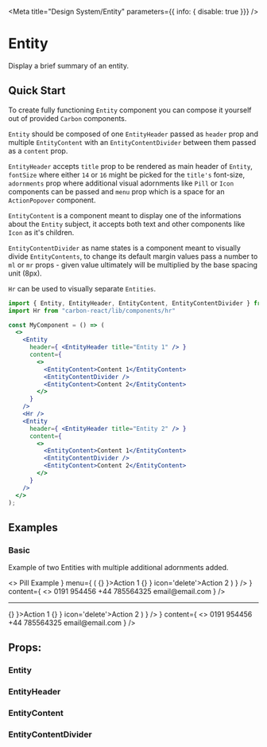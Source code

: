 

<Meta
  title="Design System/Entity"
  parameters={{ info: { disable: true }}}
/>

# Entity
Display a brief summary of an entity.

## Quick Start

To create fully functioning `Entity` component you can compose it yourself out of provided `Carbon` components.

`Entity` should be composed of one `EntityHeader` passed as `header` prop and multiple `EntityContent` with an `EntityContentDivider` between them passed as a `content` prop.

`EntityHeader` accepts `title` prop to be rendered as main header of `Entity`, `fontSize` where either `14` or `16` might be picked for the `title's` font-size,
`adornments` prop where additional visual adornments like `Pill` or `Icon` components can be passed and `menu` prop which is a space for an `ActionPopover` component.

`EntityContent` is a component meant to display one of the informations about the `Entity` subject, it accepts both text and other components like `Icon` as it's children.

`EntityContentDivider` as name states is a component meant to visually divide `EntityContents`, to change its default margin values pass a number to `ml` or `mr` props - given value ultimately will be multiplied by the base spacing unit (8px).

`Hr` can be used to visually separate `Entities`.

```jsx
import { Entity, EntityHeader, EntityContent, EntityContentDivider } from "carbon-react/lib/components/entity"
import Hr from "carbon-react/lib/components/hr"

const MyComponent = () => (
  <>
    <Entity
      header={ <EntityHeader title="Entity 1" /> }
      content={
        <>
          <EntityContent>Content 1</EntityContent>
          <EntityContentDivider />
          <EntityContent>Content 2</EntityContent>
        </>
      }
    />
    <Hr />
    <Entity
      header={ <EntityHeader title="Entity 2" /> }
      content={
        <>
          <EntityContent>Content 1</EntityContent>
          <EntityContentDivider />
          <EntityContent>Content 2</EntityContent>
        </>
      }
    />
  </>
);
```
## Examples

### Basic
Example of two Entities with multiple additional adornments added.

<Preview>
  <Story name="Basic">
    <>
      <Entity
        header={
          <EntityHeader 
            title="Header Example"
            adornments={
              <>
                <Pill ml={1} pillRole="status">
                  Pill Example
                </Pill>
                <Icon ml={1} type='flag' />
              </>
            }
            menu={ (
              <ActionPopover>
                <ActionPopoverItem icon='email' onClick={ () => {} }>Action 1</ActionPopoverItem>
                <ActionPopoverDivider />
                <ActionPopoverItem onClick={ () => {} } icon='delete'>Action 2</ActionPopoverItem>
              </ActionPopover>
            ) }
          />
        }
        content={
          <>
            <EntityContent>
              <Icon mr={1} type='phone' />
              0191 954456
            </EntityContent>
            <EntityContentDivider />
            <EntityContent>
              <Icon mr={1} type='mobile' />
              +44 785564325
            </EntityContent>
            <EntityContentDivider />
            <EntityContent>
              <Icon mr={1} type='email' />
              email@email.com
            </EntityContent>
          </>
        }
      />
      <Hr />
      <Entity
        header={
          <EntityHeader 
            title="Header Example"
            menu={ (
              <ActionPopover>
                <ActionPopoverItem icon='email' onClick={ () => {} }>Action 1</ActionPopoverItem>
                <ActionPopoverDivider />
                <ActionPopoverItem onClick={ () => {} } icon='delete'>Action 2</ActionPopoverItem>
              </ActionPopover>
            ) }
          />
        }
        content={
          <>
            <EntityContent>
              <Icon mr={1} type='phone' />
              0191 954456
            </EntityContent>
            <EntityContentDivider />
            <EntityContent>
              <Icon mr={1} type='mobile' />
              +44 785564325
            </EntityContent>
            <EntityContentDivider />
            <EntityContent>
              <Icon mr={1} type='email' />
              email@email.com
            </EntityContent>
          </>
        }
      />
    </>
  </Story>
</Preview>

## Props:

### Entity
<Props of={Entity} />

### EntityHeader
<Props of={EntityHeader} />

### EntityContent
<Props of={EntityContent} />

### EntityContentDivider
<Props of={EntityContentDivider} />

